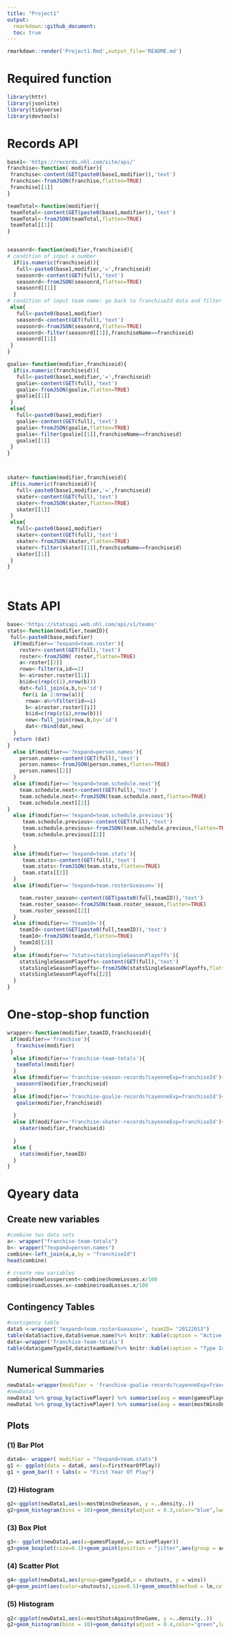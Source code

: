 ```yaml
---
title: "Project1"
output:
  rmarkdown::github_document:
  toc: true
---
```



```r
rmarkdown::render('Project1.Rmd',output_file='README.md')
```

# Required function
```r
library(httr)
library(jsonlite)
library(tidyverse)
library(devtools)
```




# Records API
```r
base1<-'https://records.nhl.com/site/api/'
franchise<-function( modifier){
 franchise<-content(GET(paste0(base1,modifier)),'text') 
 franchise<-fromJSON(franchise,flatten=TRUE)
 franchise[[1]]
}

teamTotal<-function(modifier){
 teamTotal<-content(GET(paste0(base1,modifier)),'text') 
 teamTotal<-fromJSON(teamTotal,flatten=TRUE)
 teamTotal[[1]]
}


seasonrd<-function(modifier,franchiseid){
# condition of input a number 
  if(is.numeric(franchiseid)){
   full<-paste0(base1,modifier,'=',franchiseid)
   seasonrd<-content(GET(full),'text')
   seasonrd<-fromJSON(seasonrd,flatten=TRUE)
   seasonrd[[1]]
  }
# condition of input team name: go back to franchiseId data and filter 
 else{
   full<-paste0(base1,modifier)
   seasonrd<-content(GET(full),'text')
   seasonrd<-fromJSON(seasonrd,flatten=TRUE)
   seasonrd<-filter(seasonrd[[1]],franchiseName==franchiseid)
   seasonrd[[1]]
 }
}

goalie<-function(modifier,franchiseid){
  if(is.numeric(franchiseid)){
   full<-paste0(base1,modifier,'=',franchiseid)
   goalie<-content(GET(full),'text')
   goalie<-fromJSON(goalie,flatten=TRUE)
   goalie[[1]]
 }
 else{
   full<-paste0(base1,modifier)
   goalie<-content(GET(full),'text')
   goalie<-fromJSON(goalie,flatten=TRUE)
   goalie<-filter(goalie[[1]],franchiseName==franchiseid)
   goalie[[1]]
 }
}



skater<-function(modifier,franchiseid){
 if(is.numeric(franchiseid)){
   full<-paste0(base1,modifier,'=',franchiseid)
   skater<-content(GET(full),'text')
   skater<-fromJSON(skater,flatten=TRUE)
   skater[[1]]
 }
 else{
   full<-paste0(base1,modifier)
   skater<-content(GET(full),'text')
   skater<-fromJSON(skater,flatten=TRUE)
   skater<-filter(skater[[1]],franchiseName==franchiseid)
   skater[[1]]
 }
}




```



# Stats API
```r

base<-'https://statsapi.web.nhl.com/api/v1/teams'
stats<-function(modifier,teamID){
 full<-paste0(base,modifier)
  if(modifier=='?expand=team.roster'){
    roster<-content(GET(full),'text')  
    roster<-fromJSON( roster,flatten=TRUE)  
    a<-roster[[2]]
    rowa<-filter(a,id==1)
    b<-a$roster.roster[[1]]
    b$id=c(rep(c(1),nrow(b)))
    dat<-full_join(a,b,by='id')
     for(i in 2:nrow(a)){
      rowa<-a%>%filter(id==i)  
      b<-a$roster.roster[[i]]
      b$id=c(rep(c(i),nrow(b)))
      new<-full_join(rowa,b,by='id')
      dat<-rbind(dat,new)
  }
  return (dat)
}
  else if(modifier=='?expand=person.names'){
    person.names<-content(GET(full),'text')  
    person.names<-fromJSON(person.names,flatten=TRUE) 
    person.names[[2]]
  }
  else if(modifier=='?expand=team.schedule.next'){
    team.schedule.next<-content(GET(full),'text')  
    team.schedule.next<-fromJSON(team.schedule.next,flatten=TRUE) 
    team.schedule.next[[2]]
}
  else if(modifier=='?expand=team.schedule.previous'){
     team.schedule.previous<-content(GET(full),'text')
     team.schedule.previous<-fromJSON(team.schedule.previous,flatten=TRUE)   
     team.schedule.previous[[2]]
    
  }
  else if(modifier=='?expand=team.stats'){
     team.stats<-content(GET(full),'text')
     team.stats<-fromJSON(team.stats,flatten=TRUE)   
     team.stats[[2]]
  }
  else if(modifier=='?expand=team.roster&season='){

    team.roster_season<-content(GET(paste0(full,teamID)),'text')
    team.roster_season<-fromJSON(team.roster_season,flatten=TRUE)   
    team.roster_season[[2]]
  }
  else if(modifier=='?teamId='){
    teamId<-content(GET(paste0(full,teamID)),'text')
    teamId<-fromJSON(teamId,flatten=TRUE)   
    teamId[[2]]
  }
  else if(modifier=='?stats=statsSingleSeasonPlayoffs'){
    statsSingleSeasonPlayoffs<-content(GET(full),'text')
    statsSingleSeasonPlayoffs<-fromJSON(statsSingleSeasonPlayoffs,flatten=TRUE)   
    statsSingleSeasonPlayoffs[[2]]
  }
}


```
# One-stop-shop function

```r
wrapper<-function(modifier,teamID,franchiseid){
 if(modifier=='franchise'){
   franchise(modifier)
 }
  else if(modifier=='franchise-team-totals'){
   teamTotal(modifier) 
  }
  else if(modifier=='franchise-season-records?cayenneExp=franchiseId'){
   seasonrd(modifier,franchiseid) 
  }
  else if(modifier=='franchise-goalie-records?cayenneExp=franchiseId'){
   goalie(modifier,franchiseid)
    
  }
  else if(modifier=='franchise-skater-records?cayenneExp=franchiseId'){
    skater(modifier,franchiseid)
    
  }
  else {
    stats(modifier,teamID)
  }
}
```

# Qyeary data

## Create new variables

```r
#combine two data sets
a<- wrapper("franchise-team-totals")
b<- wrapper("?expand=person.names")
combine<-left_join(a,a,by = "franchiseId")
head(combine)
```


```r
# create new variables
combine$homelosspercent<-combine$homeLosses.x/100
combine$roadLosses.x<-combine$roadLosses.x/100

```

## Contingency Tables

```r
#contigency table
data5 <-wrapper('?expand=team.roster&season=', teamID= "20122013")
table(data5$active,data5$venue.name)%>% knitr::kable(caption = "Active and venue.name")
data<-wrapper('franchise-team-totals')
table(data$gameTypeId,data$teamName)%>% knitr::kable(caption = "Type Id and games played")


```

## Numerical Summaries

```r
newData1<-wrapper(modifier = 'franchise-goalie-records?cayenneExp=franchiseId', franchiseid  = 20)
#newData1
newData1 %>% group_by(activePlayer) %>% summarise(avg = mean(gamesPlayed), med = median(gamesPlayed), var = var(gamesPlayed), IQR = IQR(gamesPlayed))
newData1 %>% group_by(activePlayer) %>% summarise(avg = mean(mostWinsOneSeason), med = median(mostWinsOneSeason), var = var(mostWinsOneSeason), IQR = IQR(mostWinsOneSeason))
```

## Plots
### (1) Bar Plot
```r
data6<- wrapper( modifier = "?expand=team.stats")
g1 <- ggplot(data = data6, aes(x=firstYearOfPlay))
g1 + geom_bar() + labs(x = "First Year Of Play")
```

### (2) Histogram

```r
g2<-ggplot(newData1,aes(x=mostWinsOneSeason, y =..density..))
g2+geom_histogram(bins = 10)+geom_density(adjust = 0.3,color="blue",lwd=2)+labs(y="Density",title = "Histogram for Wins One Season")
```

### (3) Box Plot
```r
g3<- ggplot(newData1,aes(x=gamesPlayed,y= activePlayer))
g3+geom_boxplot(size=0.1)+geom_point(position = "jitter",aes(group = activePlayer, col= activePlayer),size=2)+labs(title = "Boxplot for gamesPlayed")
```

### (4) Scatter Plot
```r
g4<-ggplot(newData1,aes(group=gameTypeId,x = shutouts, y = wins))
g4+geom_point(aes(color=shutouts),size=0.5)+geom_smooth(method = lm,color = "blue")+labs(title = "Shutouts vs Wins") 
```

### (5) Histogram
```r
g2<-ggplot(newData1,aes(x=mostShotsAgainstOneGame, y =..density..))
g2+geom_histogram(bins = 10)+geom_density(adjust = 0.4,color="green",lwd=2,outline.type = "full")+labs(y="Density",title = "Histogram for Most Shots Against one Game")
```



